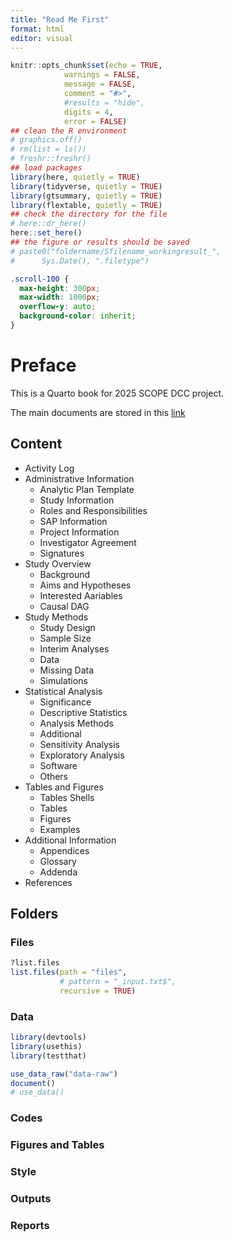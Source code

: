 ```yaml
---
title: "Read Me First"
format: html
editor: visual
---
```


```r
knitr::opts_chunk$set(echo = TRUE,
            warnings = FALSE,
            message = FALSE,
            comment = "#>",
            #results = "hide",
            digits = 4,
            error = FALSE)
## clean the R environment
# graphics.off()
# rm(list = ls())
# freshr::freshr()
## load packages
library(here, quietly = TRUE)
library(tidyverse, quietly = TRUE)
library(gtsummary, quietly = TRUE)
library(flextable, quietly = TRUE)
## check the directory for the file
# here::dr_here()
here::set_here()
## the figure or results should be saved 
# paste0("foldername/Sfilename_workingresult_", 
#      Sys.Date(), ".filetype")
```

```css
.scroll-100 {
  max-height: 300px;
  max-width: 1000px;
  overflow-y: auto;
  background-color: inherit;
}
```

# Preface {.unnumbered}

This is a Quarto book for 2025 SCOPE DCC project.

The main documents are stored in this [link](https://olucdenver-my.sharepoint.com/shared?listurl=https%3A%2F%2Folucdenver%2Esharepoint%2Ecom%2Fsites%2FSCOPEDCC%2FShared%20Documents)

## Content {.unnumbered}

-   Activity Log
-   Administrative Information
    -   Analytic Plan Template
    -   Study Information
    -   Roles and Responsibilities
    -   SAP Information
    -   Project Information
    -   Investigator Agreement
    -   Signatures
-   Study Overview
    -   Background
    -   Aims and Hypotheses
    -   Interested Aariables
    -   Causal DAG
-   Study Methods
    -   Study Design
    -   Sample Size
    -   Interim Analyses
    -   Data
    -   Missing Data
    -   Simulations
-   Statistical Analysis
    -   Significance
    -   Descriptive Statistics
    -   Analysis Methods
    -   Additional
    -   Sensitivity Analysis
    -   Exploratory Analysis
    -   Software
    -   Others
-   Tables and Figures
    -   Tables Shells
    -   Tables
    -   Figures
    -   Examples
-   Additional Information
    -   Appendices
    -   Glossary
    -   Addenda
-   References

## Folders {.unnumbered}

### Files {.unnumbered}

```r
?list.files
list.files(path = "files", 
           # pattern = "_input.txt$", 
           recursive = TRUE)
```


### Data {.unnumbered}

```r
library(devtools)
library(usethis)
library(testthat)

use_data_raw("data-raw")
document()
# use_data()
```


### Codes {.unnumbered}

### Figures and Tables {.unnumbered}

### Style {.unnumbered}

### Outputs {.unnumbered}

### Reports {.unnumbered}
